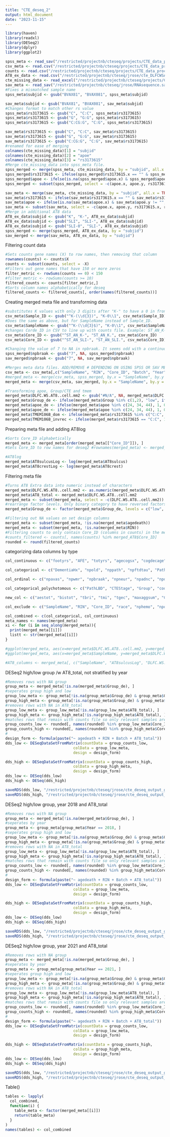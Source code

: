 ```yaml
---
title: "CTE_deseq_2"
output: html_document
date: "2023-11-15"
---
```


```r
library(haven)
library(readxl)
library(DESeq2)
library(dplyr)
library(ggplot2)
```

```r
spss_meta <- read_sav("/restricted/projectnb/cteseq/projects/CTE_data_processing/09.28.2023_dataset/CTE RNAseq phenotype data.sav")
csv_meta <- read.csv("/restricted/projectnb/cteseq/projects/CTE_data_processing/all_meta.csv")
counts <- read.csv("/restricted/projectnb/cteseq/projects/CTE_data_processing/all_counts.csv")
AT8_ex_data <- read.csv("/restricted/projectnb/cteseq/jrose/cte_DLFCWSAT8.csv")[ ,2:3]
cte_missing_data <- read_excel("/restricted/projectnb/cteseq/projects/CTE_data_processing/09.28.2023_dataset/CTE CASES FOR MISSING APOE AND TMEM.xlsx")
sav_meta <- read_sav("/restricted/projectnb/cteseq/jrose/RNAsequence.sav")
#Fixes a mismatched sample name
spss_meta$subjid <- gsub("BVAX81", "BVAX081", spss_meta$subjid)

sav_meta$subjid <- gsub("BVAX81", "BVAX081", sav_meta$subjid)
#Changes format to match other rs value
spss_meta$rs3173615 <- gsub("C", "C:C", spss_meta$rs3173615)
spss_meta$rs3173615 <- gsub("G", "G:G", spss_meta$rs3173615)
spss_meta$rs3173615 <- gsub("C:CG:G", "C:G", spss_meta$rs3173615)

sav_meta$rs3173615 <- gsub("C", "C:C", sav_meta$rs3173615)
sav_meta$rs3173615 <- gsub("G", "G:G", sav_meta$rs3173615)
sav_meta$rs3173615 <- gsub("C:CG:G", "C:G", sav_meta$rs3173615)
#renamed for ease of merging
colnames(cte_missing_data)[1] = "subjid"
colnames(cte_missing_data)[2] = "apoe"
colnames(cte_missing_data)[3] = "rs3173615"
#Merge cte_missing_data into spss_meta file.
spss_merged <- merge(spss_meta, cte_missing_data, by = "subjid", all.x = TRUE)
spss_merged$rs3173615 <- ifelse(spss_merged$rs3173615.x == "" & spss_merged$rs3173615.y != "", spss_merged$rs3173615.y, spss_merged$rs3173615.x)
spss_merged$apoe <- ifelse(is.na(spss_merged$apoe.x) & spss_merged$apoe.y != "", spss_merged$apoe.y, spss_merged$apoe.x)
spss_merged <- subset(spss_merged, select = -c(apoe.x, apoe.y, rs3173615.x, rs3173615.y))

sav_meta <- merge(sav_meta, cte_missing_data, by = "subjid", all.x = TRUE)
sav_meta$rs3173615 <- ifelse(sav_meta$rs3173615.x == "" & sav_meta$rs3173615.y != "", sav_meta$rs3173615.y, sav_meta$rs3173615.x)
sav_meta$apoe <- ifelse(is.na(sav_meta$apoe.x) & sav_meta$apoe.y != "", sav_meta$apoe.y, sav_meta$apoe.x)
sav_meta <- subset(sav_meta, select = -c(apoe.x, apoe.y, rs3173615.x, rs3173615.y))
#Merge in additional AT8 data
AT8_ex_data$subjid <- gsub("K", "K-", AT8_ex_data$subjid)
AT8_ex_data$subjid <- gsub("SLI", "SLI-", AT8_ex_data$subjid)
AT8_ex_data$subjid <- gsub("SLI-0", "SLI-", AT8_ex_data$subjid)
spss_merged <- merge(spss_merged, AT8_ex_data, by = "subjid")
sav_merged <- merge(sav_meta, AT8_ex_data, by = "subjid")
```
Filtering count data
```r
#Sets counts gene names (X) to row names, then removing that column
rownames(counts) <- counts$X
counts <- subset(counts, select = -X)
#Filters out gene names that have 150 or more zeros
filter_metric <- rowSums(counts == 0) < 150
#filter_metric <- rowSums(counts >= 10)
filtered_counts <- counts[filter_metric,]
#Sorts column names alphabetically for deseq
filtered_counts <- filtered_counts[, order(names(filtered_counts))]
```
Creating merged meta file and transforming data
```r
#substitutes K values with only 3 digits after "K-" to have a 0 in front of them
csv_meta$Sample_ID <- gsub("^K-(\\d{3})", "K-0\\1", csv_meta$Sample_ID)
#Does the same as above, but for SampleName instead of Sample_ID.
csv_meta$SampleName <- gsub("^K-(\\d{3}$)", "K-0\\1", csv_meta$SampleName)
#changes Corde_ID in CSV to line up with counts file. Example: ST_AN_K-688 to ST_AN_K.688
csv_meta$Core_ID <- gsub("^ST_AN_K-", "ST_AN_K.", csv_meta$Core_ID)
csv_meta$Core_ID <- gsub("^ST_AN_SLI-", "ST_AN_SLI.", csv_meta$Core_ID)

#Changing the value of 7 to NA in npbraak. It seems odd with a continuous model and only has one person
spss_merged$npbraak <- gsub("7", NA, spss_merged$npbraak)
sav_merged$npbraak <- gsub("7", NA, sav_merged$npbraak)

#Merges meta data files. ADD/REMOVE # DEPENDING ON USING SPSS OR SAV META
csv_meta <- csv_meta[,c("SampleName", "RIN", "Core_ID", "Batch", "Year")]
#merged_meta <- merge(csv_meta, spss_merged, by.x = "SampleName", by.y = "subjid")
merged_meta <- merge(csv_meta, sav_merged, by.x = "SampleName", by.y = "subjid")

#Transforming apoe, Group/CTE and tmem
merged_meta$DLFC.WS.AT8..cell.mm2 <- gsub("#N/A", NA, merged_meta$DLFC.WS.AT8..cell.mm2)
merged_meta$Group_de <- ifelse(merged_meta$Group %in% c(1,2), "low", ifelse(merged_meta$Group == 3, "high", NA))
merged_meta$apoe_de <- ifelse(merged_meta$apoe %in% c(24, 34, 44), 1, 0)
merged_meta$apoe_de <- ifelse(merged_meta$apoe %in% c(24, 34, 44), 1, 0)
merged_meta$TMEM106B_dom <- ifelse(merged_meta$rs3173615 %in% c("C:C", "C:G"), 1, ifelse(merged_meta$rs3173615 == "G:G", 0, NA))
merged_meta$TMEM106B_invrec <- ifelse(merged_meta$rs3173615 == "C:C", 1, ifelse(merged_meta$rs3173615 %in% c("G:G", "C:G"), 0, NA))

```
Preparing meta file and adding AT8log
```r
#Sorts Core_ID alphabetically
merged_meta <- merged_meta[order(merged_meta[["Core_ID"]]), ]
#Sets Core_ID to row names for deseq2 #rownames(merged_meta) <- merged_meta$Core_ID

#AT8log
merged_meta$AT8sulcusLog <- log(merged_meta$AT8sulcus)
merged_meta$AT8crestLog <- log(merged_meta$AT8crest)
```
Filtering meta file
```r
#Turns AT8 Extra data into numeric instead of characters
merged_meta$DLFC.WS.AT8..cell.mm2 <- as.numeric(merged_meta$DLFC.WS.AT8..cell.mm2)
merged_meta$AT8_total <- merged_meta$DLFC.WS.AT8..cell.mm2
merged_meta <- subset(merged_meta, select = -c(DLFC.WS.AT8..cell.mm2))
#rearrange factor levels. Only binary category to have reversed factors by default. Others are fine
merged_meta$Group_de <- factor(merged_meta$Group_de, levels = c("low", "high"))

#Filtering out NA values on set design columns
merged_meta <- subset(merged_meta, !is.na(merged_meta$agedeath))
merged_meta <- subset(merged_meta, !is.na(merged_meta$RIN))
#Filtering counts to only contain Core_ID (columns in counts) in the merged_AT8 df
#counts_filtered <- counts[, names(counts) %in% merged_AT8$Core_ID]
rounded <- round(filtered_counts)
```


categorizing data columns by type
```r
col_continuous <- c("footyrs", "AFE", "totyrs", "agecogsx", "cogdecage", "mincogage", "disdur", "AT8sulcusLog", "AT8_total", "AT8crestLog", "aestot", "bistot", "tbri", "tmi", "tgec", "maxaggsum", "CDStot", "chii_f", "chii_r", "chii_g", "faqtot", "GDStot")

col_categorical <- c("DementiaHx", "npold", "nppath", "npftdtau", "PathAD", "PathFTD", "CTE", "suicide", "Group_de", "apoe_de", "TMEM106B_dom", "TMEM106B_invrec", "ParknismHx", "nptdpb", "nptdpc", "nptdpe", "csparCTE", "sleepact")

col_ordinal <- c("npavas", "npwmr", "npbraak", "npneur", "npadnc", "npdiff", "npamy", "nparter")

col_categorical_polychotomous <- c("PathLBD", "CTEStage", "Group", "cod", "nplbod", "nphipscl")

new_col <- c("aestot", "bistot", "tbri", "tmi", "tgec", "maxaggsum", "CDStot", "chii_f", "chii_r", "chii_g", "ParknismHx", "faqtot", "GDStot", "nphipscl", "nptdpb", "nptdpc", "nptdpe", "csparCTE", "sleepcb", "sleepact")

col_exclude <- c("SampleName", "RIN", "Core_ID", "race", "nphemo", "npold1", "npold2", "npold3", "npold4", "npoldd1", "npoldd2", "npoldd3", "npoldd4", "nppath6", "nppick", "npftdt2", "npcort", "npprog", "npftdt5", "npftdt8", "npftdt9", "npftdt10", "npftdtdp", "micdorfront", "micinfpar", "micalc", "locratio", "subratio", "CA1ratio", "CA23ratio", "CA4ratio", "sport", "rs1990622", "rs3173615", "apoe", "PathPrion", "npoftd", "micsuptemp", "PathMND", "AT8sulcus", "AT8crest")

col_combined <- c(col_categorical, col_continuous)
meta_names <- names(merged_meta)
xi <- for (i in seq_along(merged_meta)){
  print(merged_meta[[i]])
  listt <- str(merged_meta[[i]])
}

#ggplot(merged_meta, aes(x=merged_meta$DLFC.WS.AT8..cell.mm2, y=merged_meta$AT8crestLog)) + geom_point() +geom_smooth()
#ggplot(merged_meta, aes(x=merged_meta$SampleName, y=merged_meta$DLFC.WS.AT8..cell.mm2)) + geom_point()

#AT8_columns <- merged_meta[, c("SampleName", "AT8sulcusLog", "DLFC.WS.AT8..cell.mm2")]
```
DESeq2 high/low group /w AT8_total, not stratified by year
```r
#Removes rows with NA group
group_meta <- merged_meta[!is.na(merged_meta$Group_de), ]
#seperates group high and low
group_low_meta <- group_meta[!is.na(group_meta$Group_de) & group_meta$Group_de == "low", ]
group_high_meta <- group_meta[!is.na(group_meta$Group_de) & group_meta$Group_de == "high", ]
#removes rows with NA in AT8_total
group_low_meta <- group_low_meta[!is.na(group_low_meta$AT8_total), ]
group_high_meta <- group_high_meta[!is.na(group_high_meta$AT8_total), ]
#matches rows that remain with counts file so only relevant samples are present
group_counts_low <- rounded[, names(rounded) %in% group_low_meta$Core_ID]
group_counts_high <- rounded[, names(rounded) %in% group_high_meta$Core_ID]
#
design_form <- formula(paste("~ agedeath + RIN + Batch + AT8_total"))
dds_low <- DESeqDataSetFromMatrix(countData = group_counts_low,
                              colData = group_low_meta,
                              design = design_form)

dds_high <- DESeqDataSetFromMatrix(countData = group_counts_high,
                              colData = group_high_meta,
                              design = design_form)
dds_low <- DESeq(dds_low)
dds_high <- DESeq(dds_high)

saveRDS(dds_low, "/restricted/projectnb/cteseq/jrose/cte_deseq_output_group_AT8total_low.rds")
saveRDS(dds_high, "/restricted/projectnb/cteseq/jrose/cte_deseq_output_group_AT8total_high.rds")

```
DESeq2 high/low group, year 2018 and AT8_total
```r
#Removes rows with NA group
group_meta <- merged_meta[!is.na(merged_meta$Group_de), ]
#seperates by year
group_meta <- group_meta[group_meta$Year == 2018, ]
#seperates group high and low
group_low_meta <- group_meta[!is.na(group_meta$Group_de) & group_meta$Group_de == "low", ]
group_high_meta <- group_meta[!is.na(group_meta$Group_de) & group_meta$Group_de == "high", ]
#removes rows with NA in AT8_total
group_low_meta <- group_low_meta[!is.na(group_low_meta$AT8_total), ]
group_high_meta <- group_high_meta[!is.na(group_high_meta$AT8_total), ]
#matches rows that remain with counts file so only relevant samples are present
group_counts_low <- rounded[, names(rounded) %in% group_low_meta$Core_ID]
group_counts_high <- rounded[, names(rounded) %in% group_high_meta$Core_ID]
#
design_form <- formula(paste("~ agedeath + RIN + Batch + AT8_total"))
dds_low <- DESeqDataSetFromMatrix(countData = group_counts_low,
                              colData = group_low_meta,
                              design = design_form)

dds_high <- DESeqDataSetFromMatrix(countData = group_counts_high,
                              colData = group_high_meta,
                              design = design_form)
dds_low <- DESeq(dds_low)
dds_high <- DESeq(dds_high)

saveRDS(dds_low, "/restricted/projectnb/cteseq/jrose/cte_deseq_output_group_AT8total_2018_low.rds")
saveRDS(dds_high, "/restricted/projectnb/cteseq/jrose/cte_deseq_output_group_AT8total_2018_high.rds")
```
DESeq2 high/low group, year 2021 and AT8_total
```r
#Removes rows with NA group
group_meta <- merged_meta[!is.na(merged_meta$Group_de), ]
#seperates by year
group_meta <- group_meta[group_meta$Year == 2021, ]
#seperates group high and low
group_low_meta <- group_meta[!is.na(group_meta$Group_de) & group_meta$Group_de == "low", ]
group_high_meta <- group_meta[!is.na(group_meta$Group_de) & group_meta$Group_de == "high", ]
#removes rows with NA in AT8_total
group_low_meta <- group_low_meta[!is.na(group_low_meta$AT8_total), ]
group_high_meta <- group_high_meta[!is.na(group_high_meta$AT8_total), ]
#matches rows that remain with counts file so only relevant samples are present
group_counts_low <- rounded[, names(rounded) %in% group_low_meta$Core_ID]
group_counts_high <- rounded[, names(rounded) %in% group_high_meta$Core_ID]
#
design_form <- formula(paste("~ agedeath + RIN + Batch + AT8_total"))
dds_low <- DESeqDataSetFromMatrix(countData = group_counts_low,
                              colData = group_low_meta,
                              design = design_form)

dds_high <- DESeqDataSetFromMatrix(countData = group_counts_high,
                              colData = group_high_meta,
                              design = design_form)
dds_low <- DESeq(dds_low)
dds_high <- DESeq(dds_high)

saveRDS(dds_low, "/restricted/projectnb/cteseq/jrose/cte_deseq_output_group_AT8total_2021_low.rds")
saveRDS(dds_high, "/restricted/projectnb/cteseq/jrose/cte_deseq_output_group_AT8total_2021_high.rds")
```



Table()
```r

tables <- lapply(
  col_combined,
  function(i) {
    table_meta <- factor(merged_meta[[i]])
    return(table_meta)
  }
)
names(tables) <- col_combined
```







